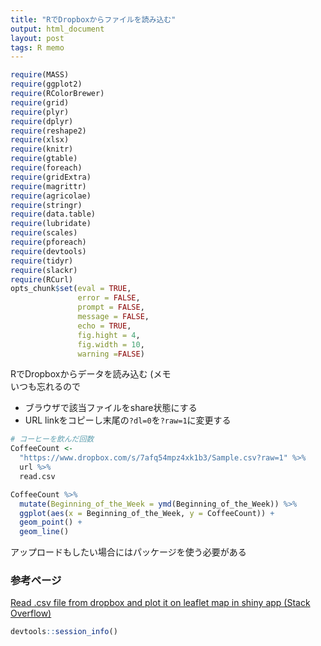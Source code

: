 ```yaml
---
title: "RでDropboxからファイルを読み込む"
output: html_document
layout: post
tags: R memo
---
```


```r
require(MASS)
require(ggplot2)
require(RColorBrewer) 
require(grid)
require(plyr)
require(dplyr)
require(reshape2)
require(xlsx)
require(knitr)
require(gtable)
require(foreach)
require(gridExtra)
require(magrittr)
require(agricolae)
require(stringr)
require(data.table)
require(lubridate)
require(scales)
require(pforeach)
require(devtools)
require(tidyr)
require(slackr)
require(RCurl)
opts_chunk$set(eval = TRUE,
               error = FALSE,
               prompt = FALSE,
               message = FALSE,
               echo = TRUE,
               fig.hight = 4,
               fig.width = 10,
               warning =FALSE)
```

RでDropboxからデータを読み込む (メモ  
いつも忘れるので  

* ブラウザで該当ファイルをshare状態にする  
* URL linkをコピーし末尾の`?dl=0`を`?raw=1`に変更する  

```r
# コーヒーを飲んだ回数
CoffeeCount <-
  "https://www.dropbox.com/s/7afq54mpz4xk1b3/Sample.csv?raw=1" %>%
  url %>%
  read.csv 

CoffeeCount %>%
  mutate(Beginning_of_the_Week = ymd(Beginning_of_the_Week)) %>%
  ggplot(aes(x = Beginning_of_the_Week, y = CoffeeCount)) +
  geom_point() +
  geom_line()
```

アップロードもしたい場合にはパッケージを使う必要がある    

### 参考ページ  
[Read .csv file from dropbox and plot it on leaflet map in shiny app (Stack Overflow)](http://stackoverflow.com/questions/35931923/read-csv-file-from-dropbox-and-plot-it-on-leaflet-map-in-shiny-app)  

```r
devtools::session_info()
```